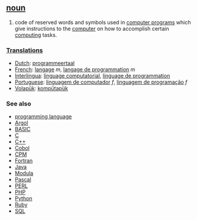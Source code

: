 == [[noun]] ==
#code of reserved words and symbols used in [[computer program]]s which give instructions to the [[computer]] on how to accomplish certain [[computing]] tasks.

===[[Translation]]s===
*[[Dutch]]: [[programmeertaal]]
*[[French]]: [[langage]] ''m'', [[langage de programmation]] ''m''
*[[Interlingua]]: [[linguage computatorial]], [[linguage de programmation]]
*[[Portuguese]]: [[linguagem de computador]] ''f'', [[linguagem de programação]] ''f''
*[[Volapük]]: [[kompütapük]]

=== See also ===

*[[programming language]]
*[[Argol]]
*[[BASIC]]
*[[C]]
*[[Cplusplus|C++]]
*[[Cobol]]
*[[CPM]]
*[[Fortran]]
*[[Java]]
*[[Modula]]
*[[Pascal]]
*[[PERL]]
*[[PHP]]
*[[Python]]
*[[Ruby]]
*[[SQL]]